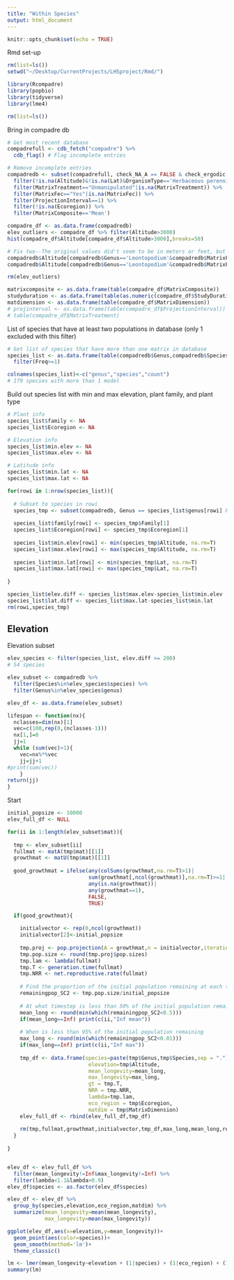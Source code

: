 ```yaml
---
title: "Within Species"
output: html_document
---
```


```r
knitr::opts_chunk$set(echo = TRUE)
```


Rmd set-up
```r
rm(list=ls())
setwd("~/Desktop/CurrentProjects/LHSproject/Rmd/")
```


```r

library(Rcompadre)
library(popbio)
library(tidyverse)
library(lme4)

rm(list=ls())
```

Bring in compadre db
```r
# Get most recent database
compadrefull <- cdb_fetch("compadre") %>% 
  cdb_flag() # Flag incomplete entries

# Remove incomplete entries
compadredb <- subset(compadrefull, check_NA_A == FALSE & check_ergodic == TRUE) %>% # Remove entries with missing info
  filter(!is.na(Altitude)&!is.na(Lat)&OrganismType=='Herbaceous perennial') %>%  # Remove entries with missing elevation and latitude
  filter(MatrixTreatment=="Unmanipulated"|is.na(MatrixTreatment)) %>%
  filter(MatrixFec=="Yes"|is.na(MatrixFec)) %>% 
  filter(ProjectionInterval==1) %>% 
  filter(!is.na(Ecoregion)) %>% 
  filter(MatrixComposite=='Mean')


```


```r
compadre_df <- as.data.frame(compadredb)
elev_outliers <- compadre_df %>% filter(Altitude>3000)
hist(compadre_df$Altitude[compadre_df$Altitude>3000],breaks=50)

# Fix two--The original values did't seem to be in meters or feet, but are not in meters
compadredb$Altitude[compadredb$Genus=='Leontopodium'&compadredb$MatrixPopulation=="Arpalle"]=2650
compadredb$Altitude[compadredb$Genus=='Leontopodium'&compadredb$MatrixPopulation=="Dotse"]=2492

rm(elev_outliers)

matrixcomposite <- as.data.frame(table(compadre_df$MatrixComposite))
studyduration <- as.data.frame(table(as.numeric(compadre_df$StudyDuration)))
matdimension <- as.data.frame(table(compadre_df$MatrixDimension))
# projinterval <- as.data.frame(table(compadre_df$ProjectionInterval))
# table(compadre_df$MatrixTreatment)
```

List of species that have at least two populations in database (only 1 excluded with this filter)
```r
# Get list of species that have more than one matrix in database
species_list <- as.data.frame(table(compadredb$Genus,compadredb$Species)) %>% 
  filter(Freq>=1)

colnames(species_list)<-c("genus","species","count")
# 179 species with more than 1 model
```

Build out species list with min and max elevation, plant family, and plant type
```r

# Plant info
species_list$family <- NA
species_list$Ecoregion <- NA

# Elevation info
species_list$min.elev <- NA
species_list$max.elev <- NA

# Latitude info
species_list$min.lat <- NA
species_list$max.lat <- NA

for(rowi in 1:nrow(species_list)){
  
  # Subset to species in rowi
  species_tmp <- subset(compadredb, Genus == species_list$genus[rowi] & Species == species_list$species[rowi])
  
  species_list$family[rowi] <- species_tmp$Family[1]
  species_list$Ecoregion[rowi] <- species_tmp$Ecoregion[1]
 
  species_list$min.elev[rowi] <- min(species_tmp$Altitude, na.rm=T)
  species_list$max.elev[rowi] <- max(species_tmp$Altitude, na.rm=T)
  
  species_list$min.lat[rowi] <- min(species_tmp$Lat, na.rm=T)
  species_list$max.lat[rowi] <- max(species_tmp$Lat, na.rm=T)
  
}

species_list$elev.diff <- species_list$max.elev-species_list$min.elev
species_list$lat.diff <- species_list$max.lat-species_list$min.lat
rm(rowi,species_tmp)

```

## Elevation
Elevation subset
```r

elev_species <- filter(species_list, elev.diff >= 200)
# 54 species

elev_subset <- compadredb %>% 
  filter(Species%in%elev_species$species) %>% 
  filter(Genus%in%elev_species$genus) 

elev_df <- as.data.frame(elev_subset)

```


```r
lifespan <- function(nx){
  nclasses=dim(nx)[1]
  vec=c(100,rep(0,(nclasses-1)))
  nx[1,]=0
  jj=1
  while (sum(vec)>1){
    vec=nx%*%vec
    jj=jj+1
#print(sum(vec))
    }
return(jj)
}
```


Start
```r

initial_popsize <- 10000
elev_full_df <- NULL

for(ii in 1:length(elev_subset$mat)){
  
  tmp <- elev_subset[ii]
  fullmat <- matA(tmp$mat)[[1]]
  growthmat <- matU(tmp$mat)[[1]]
  
  good_growthmat = ifelse(any(colSums(growthmat,na.rm=T)>1)|
                          sum(growthmat[,ncol(growthmat)],na.rm=T)>=1|
                          any(is.na(growthmat))|
                          any(growthmat==1),
                          FALSE,
                          TRUE)

  if(good_growthmat){

    initialvector <- rep(0,ncol(growthmat))
    initialvector[2]<-initial_popsize
  
    tmp.proj <- pop.projection(A = growthmat,n = initialvector,iterations = 5000)
    tmp.pop.size <- round(tmp.proj$pop.sizes)
    tmp.lam <- lambda(fullmat)
    tmp.T <- generation.time(fullmat)
    tmp.NRR <- net.reproductive.rate(fullmat)
    
    # Find the proportion of the initial population remaining at each timestep
    remainingpop_SC2 <- tmp.pop.size/initial_popsize
    
    # At what timestep is less than 50% of the initial population remaining?
    mean_long <- round(min(which(remainingpop_SC2<0.5)))
    if(mean_long==Inf) print(c(ii,"Inf mean"))
    
    # When is less than 95% of the initial population remaining
    max_long <- round(min(which(remainingpop_SC2<0.01)))
    if(max_long==Inf) print(c(ii,"Inf max"))
    
    tmp_df <- data.frame(species=paste(tmp$Genus,tmp$Species,sep = "."),
                          elevation=tmp$Altitude,
                          mean_longevity=mean_long,
                          max_longevity=max_long,
                          gt = tmp.T,
                          NRR = tmp.NRR,
                          lambda=tmp.lam,
                          eco_region = tmp$Ecoregion,
                          matdim = tmp$MatrixDimension)
    elev_full_df <- rbind(elev_full_df,tmp_df)
    
    rm(tmp,fullmat,growthmat,initialvector,tmp_df,max_long,mean_long,remainingpop_SC2,tmp.pop.size)
  }
  
}


elev_df <- elev_full_df %>% 
  filter(mean_longevity!=Inf&max_longevity!=Inf) %>% 
  filter(lambda<1.1&lambda>0.9)
elev_df$species <- as.factor(elev_df$species)

elev_df <- elev_df %>% 
  group_by(species,elevation,eco_region,matdim) %>% 
  summarize(mean_longevity=mean(mean_longevity),
            max_longevity=mean(max_longevity))

ggplot(elev_df,aes(x=elevation,y=mean_longevity))+
  geom_point(aes(color=species))+
  geom_smooth(method='lm')+
  theme_classic()

lm <- lmer(mean_longevity~elevation + (1|species) + (1|eco_region) + (1|matdim),data = elev_df)
summary(lm)
```








